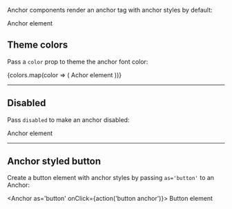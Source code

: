 

<Meta title='Components/Anchor' component={Anchor} />

<DocsTitle title="Anchors" />

Anchor components render an anchor tag with anchor styles by default:

<Anchor href='#'>Anchor element</Anchor>

## Theme colors

Pass a `color` prop to theme the anchor font color:

<div className='d-flex flex-column'>
  {colors.map(color => (
    <Anchor color={color} href='#' key={color}>
      Achor element
    </Anchor>
  ))}
</div>

---

## Disabled

Pass `disabled` to make an anchor disabled:

<Anchor disabled>Anchor element</Anchor>

---

## Anchor styled button

Create a button element with anchor styles by passing `as='button'` to an Anchor:

<Anchor as='button' onClick={action('button anchor')}>
  Button element
</Anchor>
